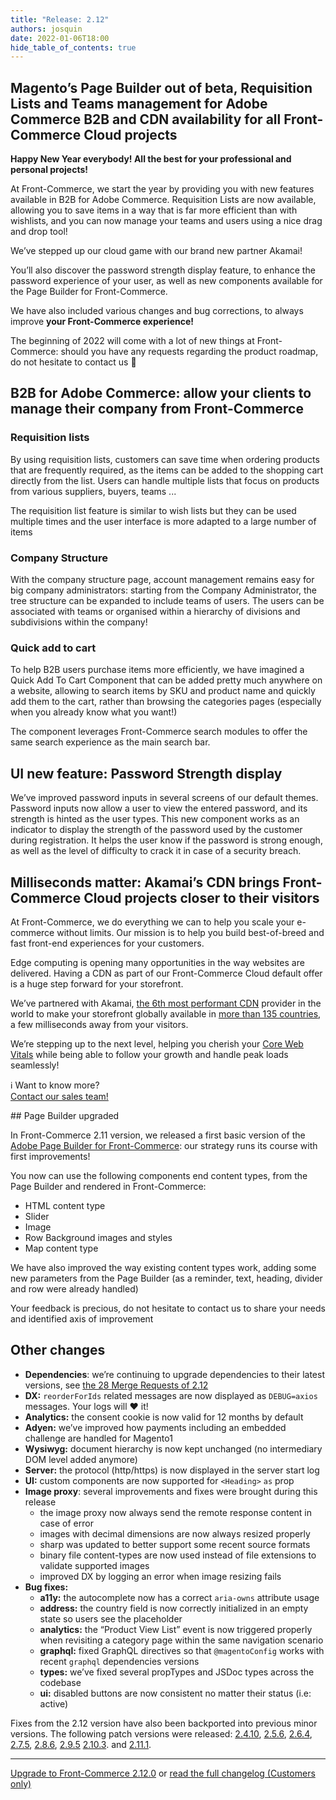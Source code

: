 ```yaml
---
title: "Release: 2.12"
authors: josquin
date: 2022-01-06T18:00
hide_table_of_contents: true
---
```



## Magento’s Page Builder out of beta, Requisition Lists and Teams management for Adobe Commerce B2B and CDN availability for all Front-Commerce Cloud projects

**Happy New Year everybody! All the best for your professional and personal
projects!**

At Front-Commerce, we start the year by providing you with new features
available in B2B for Adobe Commerce. Requisition Lists are now available,
allowing you to save items in a way that is far more efficient than with
wishlists, and you can now manage your teams and users using a nice drag and
drop tool!

We’ve stepped up our cloud game with our brand new partner Akamai!

You’ll also discover the password strength display feature, to enhance the
password experience of your user, as well as new components available for the
Page Builder for Front-Commerce.

We have also included various changes and bug corrections, to always improve
**your Front-Commerce experience!**

The beginning of 2022 will come with a lot of new things at Front-Commerce:
should you have any requests regarding the product roadmap, do not hesitate to
contact us 👋

<Calendly />

<!--truncate-->


## B2B for Adobe Commerce: allow your clients to manage their company from Front-Commerce

### Requisition lists

By using requisition lists, customers can save time when ordering products that
are frequently required, as the items can be added to the shopping cart directly
from the list. Users can handle multiple lists that focus on products from
various suppliers, buyers, teams ...

The requisition list feature is similar to wish lists but they can be used
multiple times and the user interface is more adapted to a large number of items

<LoomVideo url="https://www.loom.com/embed/1ec2c4e2fc6b4f7d944400f6a0b29e8f" />

### Company Structure

With the company structure page, account management remains easy for big company
administrators: starting from the Company Administrator, the tree structure can
be expanded to include teams of users. The users can be associated with teams or
organised within a hierarchy of divisions and subdivisions within the company!

<LoomVideo url="https://www.loom.com/embed/26c6591245a84bd1a512c45e0b3bf42f" />

### Quick add to cart

To help B2B users purchase items more efficiently, we have imagined a Quick Add
To Cart Component that can be added pretty much anywhere on a website, allowing
to search items by SKU and product name and quickly add them to the cart, rather
than browsing the categories pages (especially when you already know what you
want!)

The component leverages Front-Commerce search modules to offer the same search
experience as the main search bar.

## UI new feature: Password Strength display

We’ve improved password inputs in several screens of our default themes.
Password inputs now allow a user to view the entered password, and its strength
is hinted as the user types. This new component works as an indicator to display
the strength of the password used by the customer during registration. It helps
the user know if the password is strong enough, as well as the level of
difficulty to crack it in case of a security breach.

<LoomVideo url="https://www.loom.com/embed/e63e74e3f5b74ee88500891f0ea543ae" />

## Milliseconds matter: Akamai’s CDN brings Front-Commerce Cloud projects closer to their visitors

At Front-Commerce, we do everything we can to help you scale your e-commerce
without limits. Our mission is to help you build best-of-breed and fast
front-end experiences for your customers.

Edge computing is opening many opportunities in the way websites are delivered.
Having a CDN as part of our Front-Commerce Cloud default offer is a huge step
forward for your storefront.

We’ve partnered with Akamai,
[the 6th most performant CDN](https://www.cdnperf.com/) provider in the world to
make your storefront globally available in
[more than 135 countries](https://www.akamai.com/visualizations/media-delivery-network-map),
a few milliseconds away from your visitors.

We’re stepping up to the next level, helping you cherish your
[Core Web Vitals](https://web.dev/defining-core-web-vitals-thresholds/) while
being able to follow your growth and handle peak loads seamlessly!

<p className="center">
  ℹ️ Want to know more?
  <br />
  <a
    className="link primary button"
    href="https://www.front-commerce.com/contact/"
  >
    Contact our sales team!
  </a>
</p>
## Page Builder upgraded

In Front-Commerce 2.11 version, we released a first basic version of the
[Adobe Page Builder for Front-Commerce](/docs/2.x/magento2/page-builder): our
strategy runs its course with first improvements!

You now can use the following components end content types, from the Page
Builder and rendered in Front-Commerce:

- HTML content type
- Slider
- Image
- Row Background images and styles
- Map content type

We have also improved the way existing content types work, adding some new
parameters from the Page Builder (as a reminder, text, heading, divider and row
were already handled)

Your feedback is precious, do not hesitate to contact us to share your needs and
identified axis of improvement

## Other changes

- **Dependencies**: we’re continuing to upgrade dependencies to their latest
  versions, see
  [the 28 Merge Requests of 2.12](https://gitlab.blackswift.cloud/front-commerce/front-commerce/-/merge_requests?scope=all&state=merged&label_name[]=depfu&milestone_title=2.12)
- **DX:** `reorderForIds` related messages are now displayed as `DEBUG=axios`
  messages. Your logs will ❤️ it!
- **Analytics:** the consent cookie is now valid for 12 months by default
- **Adyen:** we’ve improved how payments including an embedded challenge are
  handled for Magento1
- **Wysiwyg:** document hierarchy is now kept unchanged (no intermediary DOM
  level added anymore)
- **Server:** the protocol (http/https) is now displayed in the server start log
- **UI:** custom components are now supported for `<Heading>` `as` prop
- **Image proxy**: several improvements and fixes were brought during this
  release
  - the image proxy now always send the remote response content in case of error
  - images with decimal dimensions are now always resized properly
  - sharp was updated to better support some recent source formats
  - binary file content-types are now used instead of file extensions to
    validate supported images
  - improved DX by logging an error when image resizing fails
- **Bug fixes:**
  - **a11y:** the autocomplete now has a correct `aria-owns` attribute usage
  - **address:** the country field is now correctly initialized in an empty
    state so users see the placeholder
  - **analytics:** the “Product View List” event is now triggered properly when
    revisiting a category page within the same navigation scenario
  - **graphql:** fixed GraphQL directives so that `@magentoConfig` works with
    recent `graphql` dependencies versions
  - **types:** we’ve fixed several propTypes and JSDoc types across the codebase
  - **ui:** disabled buttons are now consistent no matter their status (i.e:
    active)

Fixes from the 2.12 version have also been backported into previous minor
versions. The following patch versions were released:
[2.4.10](https://gitlab.blackswift.cloud/front-commerce/front-commerce/-/releases/2.4.10),
[2.5.6](https://gitlab.blackswift.cloud/front-commerce/front-commerce/-/releases/2.5.6),
[2.6.4](https://gitlab.blackswift.cloud/front-commerce/front-commerce/-/releases/2.6.4),
[2.7.5](https://gitlab.blackswift.cloud/front-commerce/front-commerce/-/releases/2.7.5),
[2.8.6](https://gitlab.blackswift.cloud/front-commerce/front-commerce/-/releases/2.8.6),
[2.9.5](https://gitlab.blackswift.cloud/front-commerce/front-commerce/-/releases/2.9.5)
[2.10.3](https://gitlab.blackswift.cloud/front-commerce/front-commerce/-/releases/2.10.3).
and
[2.11.1](https://gitlab.blackswift.cloud/front-commerce/front-commerce/-/releases/2.11.1).

<hr />

<ChangelogFooter>

[Upgrade to Front-Commerce 2.12.0](/docs/2.x/appendices/migration-guides#2-11-0-gt-2-12-0)
or
[read the full changelog (Customers only)](https://gitlab.blackswift.cloud/front-commerce/front-commerce/-/releases/2.12.0)

</ChangelogFooter>
